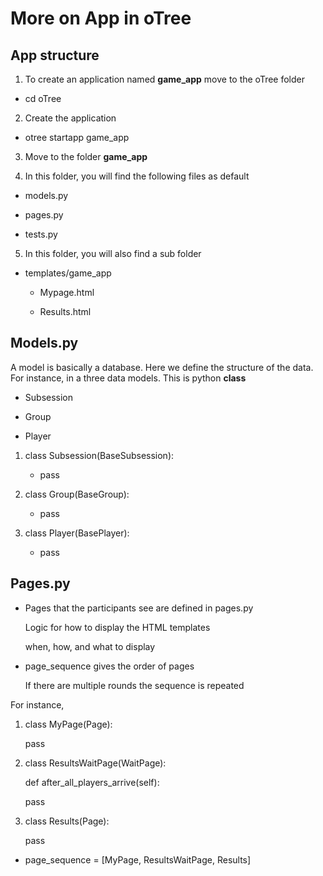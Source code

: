 # More on App in oTree

## App structure

1.  To create an application named **game_app** move to the oTree folder

-   cd oTree

2.  Create the application

-   otree startapp game_app

3.  Move to the folder **game_app**

4.  In this folder, you will find the following files as default

-   models.py

-   pages.py

-   tests.py

5.  In this folder, you will also find a sub folder

-   templates/game_app

    -   Mypage.html

    -   Results.html

## Models.py

A model is basically a database. Here we define the structure of the data. For instance, in a three data models. This is python **class**

-   Subsession

-   Group

-   Player

1.  class Subsession(BaseSubsession):

    -   pass

2.  class Group(BaseGroup):

    -   pass

3.  class Player(BasePlayer):

    -   pass

## Pages.py

-   Pages that the participants see are defined in pages.py

    Logic for how to display the HTML templates

    when, how, and what to display

-   page_sequence gives the order of pages

    If there are multiple rounds the sequence is repeated

For instance,

1.  class MyPage(Page):

    pass

2.  class ResultsWaitPage(WaitPage):

    def after_all_players_arrive(self):

    pass

3.  class Results(Page):

    pass

-   page_sequence = \[MyPage, ResultsWaitPage, Results\]
